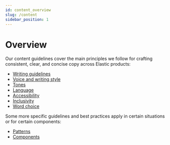 ```yaml
---
id: content_overview
slug: /content
sidebar_position: 1
---
```


# Overview

Our content guidelines cover the main principles we follow for crafting consistent, clear, and concise copy across Elastic products:

- [Writing guidelines](./writing/guidelines.mdx)
- [Voice and writing style](./style.mdx)
- [Tones](./adapt-tone.mdx)
- [Language](./language.mdx)
- [Accessibility](./accessibility.mdx)
- [Inclusivity](./inclusivity.mdx)
- [Word choice](./word-choice.mdx)

Some more specific guidelines and best practices apply in certain situations or for certain components:

- [Patterns](../patterns/overview.mdx)
- [Components](../components/overview.mdx)
